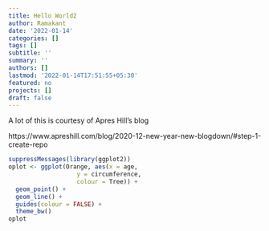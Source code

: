```yaml
---
title: Hello World2
author: Ramakant
date: '2022-01-14'
categories: []
tags: []
subtitle: ''
summary: ''
authors: []
lastmod: '2022-01-14T17:51:55+05:30'
featured: no
projects: []
draft: false
---
```


A lot of this is courtesy of Apres Hill's blog

https://www.apreshill.com/blog/2020-12-new-year-new-blogdown/#step-1-create-repo

```r
suppressMessages(library(ggplot2))
oplot <- ggplot(Orange, aes(x = age, 
                   y = circumference, 
                   colour = Tree)) +
  geom_point() +
  geom_line() +
  guides(colour = FALSE) +
  theme_bw()
oplot
```
